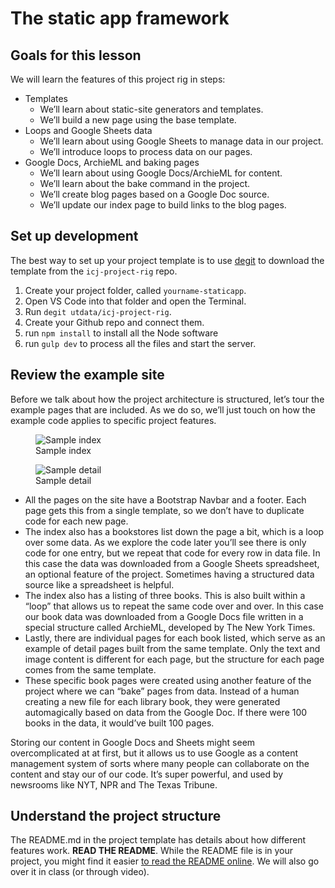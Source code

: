 # The static app framework

## Goals for this lesson

We will learn the features of this project rig in steps:

- Templates
    - We'll learn about static-site generators and templates.
    - We'll build a new page using the base template.
- Loops and Google Sheets data
    - We'll learn about using Google Sheets to manage data in our project.
    - We'll introduce loops to process data on our pages.

- Google Docs, ArchieML and baking pages
    - We'll learn about using Google Docs/ArchieML for content.
    - We'll learn about the bake command in the project.
    - We'll create blog pages based on a Google Doc source.
    - We'll update our index page to build links to the blog pages.

## Set up development

The best way to set up your project template is to use [degit](https://www.npmjs.com/package/degit) to download the template from the `icj-project-rig` repo.

1. Create your project folder, called `yourname-staticapp`.
2. Open VS Code into that folder and open the Terminal.
3. Run `degit utdata/icj-project-rig`.
4. Create your Github repo and connect them.
5. run `npm install` to install all the Node software
6. run `gulp dev` to process all the files and start the server.

## Review the example site

Before we talk about how the project architecture is structured, let's tour the example pages that are included. As we do so, we'll just touch on how the example code applies to specific project features.

::: {layout-ncol=2}
![Sample index](../images/sapp-example-index.png)

![Sample detail](../images/sapp-example-detail.png)
:::



- All the pages on the site have a Bootstrap Navbar and a footer. Each page gets this from a single template, so we don't have to duplicate code for each new page.
- The index also has a bookstores list down the page a bit, which is a loop over some data. As we explore the code later you'll see there is only code for one entry, but we repeat that code for every row in data file. In this case the data was downloaded from a Google Sheets spreadsheet, an optional feature of the project. Sometimes having a structured data source like a spreadsheet is helpful.
- The index also has a listing of three books. This is also built within a "loop" that allows us to repeat the same code over and over. In this case our book data was downloaded from a Google Docs file written in a special structure called ArchieML, developed by The New York Times.
- Lastly, there are individual pages for each book listed, which serve as an example of detail pages built from the same template. Only the text and image content is different for each page, but the structure for each page comes from the same template.
- These specific book pages were created using another feature of the project where we can "bake" pages from data. Instead of a human creating a new file for each library book, they were generated automagically based on data from the Google Doc. If there were 100 books in the data, it would've built 100 pages.

Storing our content in Google Docs and Sheets might seem overcomplicated at at first, but it allows us to use Google as a content management system of sorts where many people can collaborate on the content and stay our of our code. It's super powerful, and used by newsrooms like NYT, NPR and The Texas Tribune.

## Understand the project structure

The README.md in the project template has details about how different features work. **READ THE README**. While the README file is in your project, you might find it easier [to read the README online](https://github.com/utdata/icj-project-rig). We will also go over it in class (or through video).
